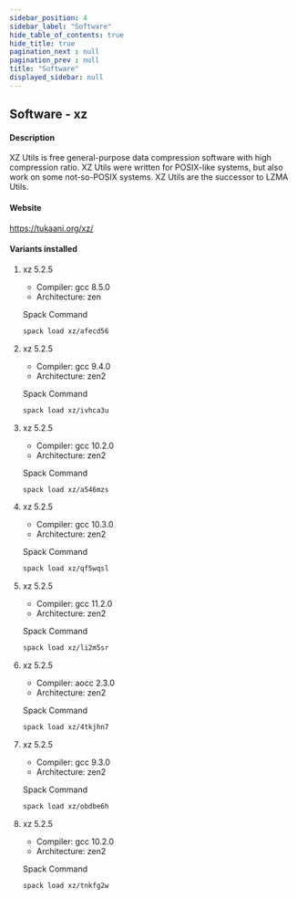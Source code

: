```yaml
---
sidebar_position: 4
sidebar_label: "Software"
hide_table_of_contents: true
hide_title: true
pagination_next : null
pagination_prev : null
title: "Software"
displayed_sidebar: null
---
```


## Software - xz


#### Description
XZ Utils is free general-purpose data compression software with high compression ratio. XZ Utils were written for POSIX-like systems, but also work on some not-so-POSIX systems. XZ Utils are the successor to LZMA Utils.

#### Website
https://tukaani.org/xz/

#### Variants installed

1. xz 5.2.5

    - Compiler: gcc 8.5.0
    - Architecture: zen

    Spack Command
    ```bash
    spack load xz/afecd56
    ```

2. xz 5.2.5

    - Compiler: gcc 9.4.0
    - Architecture: zen2

    Spack Command
    ```bash
    spack load xz/ivhca3u
    ```

3. xz 5.2.5

    - Compiler: gcc 10.2.0
    - Architecture: zen2

    Spack Command
    ```bash
    spack load xz/a546mzs
    ```

4. xz 5.2.5

    - Compiler: gcc 10.3.0
    - Architecture: zen2

    Spack Command
    ```bash
    spack load xz/qf5wqsl
    ```

5. xz 5.2.5

    - Compiler: gcc 11.2.0
    - Architecture: zen2

    Spack Command
    ```bash
    spack load xz/li2m5sr
    ```

6. xz 5.2.5

    - Compiler: aocc 2.3.0
    - Architecture: zen2

    Spack Command
    ```bash
    spack load xz/4tkjhn7
    ```

7. xz 5.2.5

    - Compiler: gcc 9.3.0
    - Architecture: zen2

    Spack Command
    ```bash
    spack load xz/obdbe6h
    ```

8. xz 5.2.5

    - Compiler: gcc 10.2.0
    - Architecture: zen2

    Spack Command
    ```bash
    spack load xz/tnkfg2w
    ```
